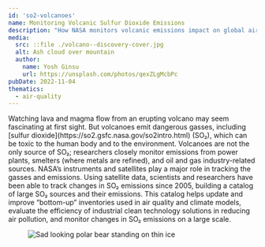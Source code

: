 ```yaml
---
id: 'so2-volcanoes'
name: Monitoring Volcanic Sulfur Dioxide Emissions
description: "How NASA monitors volcanic emissions impact on global air quality"
media:
  src: ::file ./volcano--discovery-cover.jpg
  alt: Ash cloud over mountain
  author:
    name: Yosh Ginsu
    url: https://unsplash.com/photos/qexZLgMcbPc
pubDate: 2022-11-04
thematics:
  - air-quality
---
```

<Block>
  <Prose>
    Watching lava and magma flow from an erupting volcano may seem fascinating at first sight. But volcanoes emit dangerous gasses, including [sulfur dioxide](https://so2.gsfc.nasa.gov/so2intro.html) (SO₂), which can be toxic to the human body and to the environment.  Volcanoes are not the only source of SO₂; researchers closely monitor emissions from power plants, smelters (where metals are refined), and oil and gas industry-related sources. NASA’s instruments and satellites play a major role in tracking the gasses and emissions. Using satellite data, scientists and researchers have been able to track changes in SO₂ emissions since 2005, building a catalog of large SO₂ sources and their emissions. This catalog helps update and improve “bottom-up” inventories used in air quality and climate models, evaluate the efficiency of industrial clean technology solutions in reducing air pollution, and monitor changes in SO₂ emissions on a large scale.
    </Prose>
    <Figure>
    <Image
      src={new URL("./polar-bear.jpg", import.meta.url).href}
      alt="Sad looking polar bear standing on thin ice"
    />
    <Caption
      attrAuthor="Andreas Weith"
      attrUrl="https://commons.wikimedia.org/wiki/File:Endangered_arctic_-_starving_polar_bear_edit.jpg"
    />
  </Figure>
</Block>